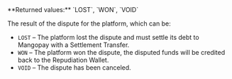 <ResponseField name="ResultCode" type="string" >    
**Returned values:** `LOST`, `WON`, `VOID`

The result of the dispute for the platform, which can be:  
- `LOST` – The platform lost the dispute and must settle its debt to Mangopay with a Settlement Transfer.  
- `WON` – The platform won the dispute, the disputed funds will be credited back to the Repudiation Wallet.  
- `VOID` – The dispute has been canceled.  
</ResponseField>